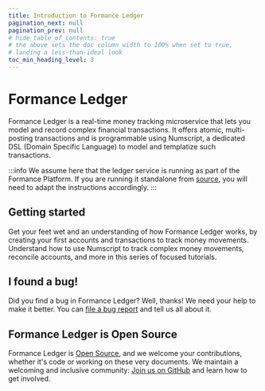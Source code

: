 ```yaml
---
title: Introduction to Formance Ledger
pagination_next: null
pagination_prev: null
# hide_table_of_contents: true
# the above sets the doc column width to 100% when set to true,
# landing a less-than-ideal look
toc_min_heading_level: 3
---
```



# Formance Ledger

Formance Ledger is a real-time money tracking microservice that lets you model and record complex financial transactions. It offers atomic, multi-posting transactions and is programmable using Numscript, a dedicated DSL (Domain Specific Language) to model and templatize such transactions.

:::info
We assume here that the ledger service is running as part of the Formance Platform. If you are running it standalone from [source](https://github.com/formancehq/ledger), you will need to adapt the instructions accordingly.
:::

## Getting started

<DocCardGrid>

<DocCard headline="Hello, world" cta="Get Started" link="ledger/get-started/" highlight="true">
    Get your feet wet and an understanding of how Formance Ledger works, by creating your first accounts and transactions to track money movements.
</DocCard>

<DocCard headline="Complex transactions" cta="Learn about Numscript" link="ledger/numscript/">
    Understand how to use Numscript to track complex money movements, reconcile accounts, and more in this series of focused tutorials.
</DocCard>

</DocCardGrid>


<GettingHelp />

## I found a bug!

Did you find a bug in Formance Ledger? Well, thanks! We need your help to make it better. You can [file a bug report](https://github.com/formancehq/ledger/issues/new?assignees=&labels=bug&template=bug_report.md&title=) and tell us all about it.

## Formance Ledger is Open Source

Formance Ledger is [Open Source](https://github.com/formancehq/ledger/blob/main/LICENSE), and we welcome your contributions, whether it's code or working on these very documents. We maintain a welcoming and inclusive community: [Join us on GitHub](https://github.com/formancehq/ledger) and learn how to get involved.
